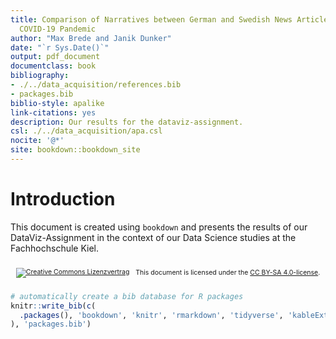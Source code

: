 ```yaml
--- 
title: Comparison of Narratives between German and Swedish News Articles during the
  COVID-19 Pandemic
author: "Max Brede and Janik Dunker"
date: "`r Sys.Date()`"
output: pdf_document
documentclass: book
bibliography:
- ./../data_acquisition/references.bib
- packages.bib
biblio-style: apalike
link-citations: yes
description: Our results for the dataviz-assignment.
csl: ./../data_acquisition/apa.csl
nocite: '@*'
site: bookdown::bookdown_site
---
```


# Introduction

This document is created using `bookdown` and presents the results of our DataViz-Assignment in the context of our Data Science studies at the Fachhochschule Kiel.

<footer>
<div style="font-size: 75%; display: flex; align-items: center; justify-content: center;style="padding-top: 50px;">
<a rel="license" href="http://creativecommons.org/licenses/by-sa/4.0/" style="padding-right: 10px;"><img alt="Creative Commons Lizenzvertrag" style="border-width:0" src="https://i.creativecommons.org/l/by-sa/4.0/88x31.png" /></a></li><p> This document is licensed under the  <a rel="license" href="http://creativecommons.org/licenses/by-sa/4.0/"> CC BY-SA 4.0-license</a>.</p>
</div>
</footer>


```r
# automatically create a bib database for R packages
knitr::write_bib(c(
  .packages(), 'bookdown', 'knitr', 'rmarkdown', 'tidyverse', 'kableExtra', 'glue', 'slam', 'magrittr', 'cowplot', 'eurostat', 'sf', 'showtext','httr','SnowballC','tm','furrr'
), 'packages.bib')

```